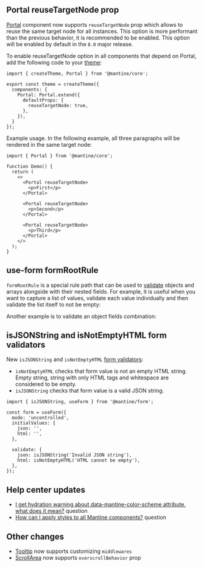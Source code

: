 

## Portal reuseTargetNode prop

[Portal](/core/portal) component now supports `reuseTargetNode` prop which allows to reuse the same target node for all instances.
This option is more performant than the previous behavior, it is recommended to be enabled.
This option will be enabled by default in the `8.0` major release.

To enable reuseTargetNode option in all components that depend on Portal, add the following code
to your [theme](/theming/theme-object):

```tsx
import { createTheme, Portal } from '@mantine/core';

export const theme = createTheme({
  components: {
    Portal: Portal.extend({
      defaultProps: {
        reuseTargetNode: true,
      },
    }),
  }
});
```

Example usage. In the following example, all three paragraphs will be rendered in the same target node:

```tsx
import { Portal } from '@mantine/core';

function Demo() {
  return (
    <>
      <Portal reuseTargetNode>
        <p>First</p>
      </Portal>

      <Portal reuseTargetNode>
        <p>Second</p>
      </Portal>

      <Portal reuseTargetNode>
        <p>Third</p>
      </Portal>
    </>
  );
}
```

## use-form formRootRule

`formRootRule` is a special rule path that can be used to [validate](/form/validation) objects and arrays
alongside with their nested fields. For example, it is useful when you want to capture
a list of values, validate each value individually and then validate the list itself
to not be empty:

<Demo data={FormDemos.rootRuleArray} />

Another example is to validate an object fields combination:

<Demo data={FormDemos.rootRuleObject} />

## isJSONString and isNotEmptyHTML form validators

New `isJSONString` and `isNotEmptyHTML` [form validators](/form/validators):

- `isNotEmptyHTML` checks that form value is not an empty HTML string. Empty string, string with only HTML tags and whitespace are considered to be empty.
- `isJSONString` checks that form value is a valid JSON string.

```tsx
import { isJSONString, useForm } from '@mantine/form';

const form = useForm({
  mode: 'uncontrolled',
  initialValues: {
    json: '',
    html: '',
  },

  validate: {
    json: isJSONString('Invalid JSON string'),
    html: isNotEmptyHTML('HTML cannot be empty'),
  },
});
```

## Help center updates

- [I get hydration warning about data-mantine-color-scheme attribute, what does it mean?](https://help.mantine.dev/q/color-scheme-hydration-warning) question
- [How can I apply styles to all Mantine components?](https://help.mantine.dev/q/apply-styles-to-all) question

## Other changes

- [Tooltip](/core/tooltip) now supports customizing `middlewares`
- [ScrollArea](/core/scroll-area) now supports `overscrollBehavior` prop
